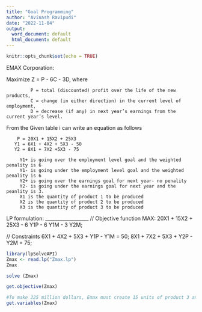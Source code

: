 ```yaml
---
title: "Goal Programming"
author: "Avinash Ravipudi"
date: "2022-11-04"
output:
  word_document: default
  html_document: default
---
```


```r
knitr::opts_chunk$set(echo = TRUE)
```
EMAX Corporation:

Maximize Z = P - 6C - 3D, where  
               
             P = total (discounted) profit over the life of the new products, 
             C = change (in either direction) in the current level of employment, 
             D = decrease (if any) in next year’s earnings from the current year’s level.

From the Given table i can write an equation as follows

        P = 20X1 + 15X2 + 25X3
       Y1 = 6X1 + 4X2 + 5X3 - 50
       Y2 = 8X1 + 7X2 +5X3 - 75

         Y1+ is going over the employment level goal and the weighted penality is 6
         Y1- is going under the employment level goal and the weighted penality is 6
         Y2+ is going over the earnings goal for next year- no penality
         Y2- is going under the earnings goal for next year and the peanlity is 3.
         X1 is the quantity of product 1 to be produced
         X2 is the quantity of product 2 to be produced
         X3 is the quantity of product 3 to be produced 


LP formulation:
__________________
// Objective function
MAX: 20X1 + 15X2 + 25X3 - 6 Y1P - 6 Y1M - 3 Y2M;

// Constraints
6X1 + 4X2 + 5X3 + Y1P - Y1M = 50;
8X1 + 7X2 + 5X3 + Y2P - Y2M = 75;

```r
library(lpSolveAPI)
Zmax <- read.lp("Zmax.lp")
Zmax
```


```r
solve (Zmax)
```

```r
get.objective(Zmax)
```

```r
#To make 225 million dollars, Emax must create 15 units of product 3 and none of products 1 and 2. Employment will exceed the target by 2500 people.
get.variables(Zmax)
```
